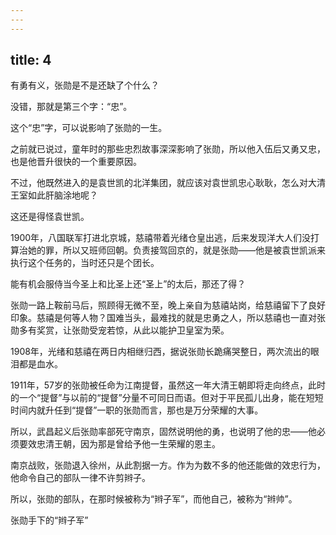 ```yaml
---
---
---
```

title: 4
---



有勇有义，张勋是不是还缺了个什么？

没错，那就是第三个字：“忠”。

这个“忠”字，可以说影响了张勋的一生。

之前就已说过，童年时的那些忠烈故事深深影响了张勋，所以他入伍后又勇又忠，也是他晋升很快的一个重要原因。

不过，他既然进入的是袁世凯的北洋集团，就应该对袁世凯忠心耿耿，怎么对大清王室如此肝脑涂地呢？

这还是得怪袁世凯。

1900年，八国联军打进北京城，慈禧带着光绪仓皇出逃，后来发现洋大人们没打算治她的罪，所以又班师回朝。负责接驾回京的，就是张勋——他是被袁世凯派来执行这个任务的，当时还只是个团长。

能有机会服侍当今圣上和比圣上还“圣上”的太后，那还了得？

张勋一路上鞍前马后，照顾得无微不至，晚上亲自为慈禧站岗，给慈禧留下了良好印象。慈禧是何等人物？国难当头，最难找的就是忠勇之人，所以慈禧也一直对张勋多有奖赏，让张勋受宠若惊，从此以能护卫皇室为荣。

1908年，光绪和慈禧在两日内相继归西，据说张勋长跪痛哭整日，两次流出的眼泪都是血水。

1911年，57岁的张勋被任命为江南提督，虽然这一年大清王朝即将走向终点，此时的一个“提督”与以前的“提督”分量不可同日而语。但对于平民孤儿出身，能在短短时间内就升任到“提督”一职的张勋而言，那也是万分荣耀的大事。

所以，武昌起义后张勋率部死守南京，固然说明他的勇，也说明了他的忠——他必须要效忠清王朝，因为那是曾给予他一生荣耀的恩主。

南京战败，张勋退入徐州，从此割据一方。作为为数不多的他还能做的效忠行为，他命令自己的部队一律不许剪辫子。

所以，张勋的部队，在那时候被称为“辫子军”，而他自己，被称为“辫帅”。

张勋手下的“辫子军”